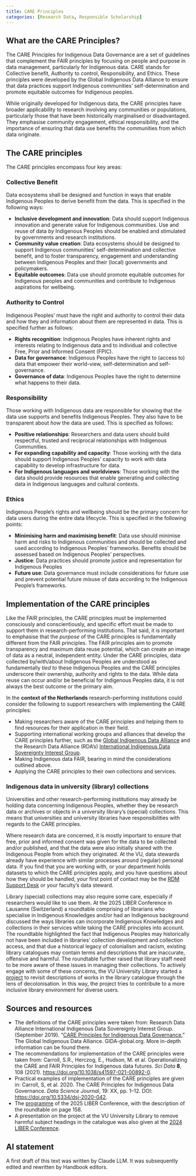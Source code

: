 ```yaml
---
title: CARE Principles
categories: [Research Data, Responsible Scholarship]
---
```


## What are the CARE Principles?

The CARE Principles for Indigenous Data Governance are a set of guidelines that complement the FAIR principles by focusing on people and purpose in data management, particularly for Indigenous data. CARE stands for Collective benefit, Authority to control, Responsibility, and Ethics. These principles were developed by the Global Indigenous Data Alliance to ensure that data practices support Indigenous communities' self-determination and promote equitable outcomes for Indigenous peoples.

While originally developed for Indigenous data, the CARE principles have broader applicability to research involving any communities or populations, particularly those that have been historically marginalised or disadvantaged. They emphasise community engagement, ethical responsibility, and the importance of ensuring that data use benefits the communities from which data originate.

## The CARE principles

The CARE principles encompass four key areas:

### Collective Benefit
Data ecosystems shall be designed and function in ways that enable Indigenous Peoples to derive benefit from the data. This is specified in the following ways:

- **Inclusive development and innovation**: Data should support Indigenous innovation and generate value for Indigenous communities. Use and reuse of data *by* Indigenous Peoples should be enabled and stimulated by governments and research institutions.
- **Community value creation**: Data ecosystems should be designed to support Indigenous communities' self-determination and collective benefit, and to foster transparency, engagement and understanding between Indigenous Peoples and their (local) governments and policymakers.
- **Equitable outcomes**: Data use should promote equitable outcomes for Indigenous peoples and communities and contribute to Indigenous aspirations for wellbeing.

### Authority to Control
Indigenous Peoples’ must have the right and authority to control their data and how they and information about them are represented in data. This is specified further as follows:

- **Rights recognition**: Indigenous Peoples have inherent rights and interests relating to Indigenous data and to individual and collective Free, Prior and Informed Consent (FPIC).
- **Data for governance**: Indigenous Peoples have the right to (access to) data that empower their world-view, self-determination and self-governance.
- **Governance of data**: Indigenous Peoples have the right to determine what happens to their data.

### Responsibility
Those working with Indigenous data are responsible for showing that the data use supports and benefits Indigenous Peoples. They also have to be transparent about *how* the data are used. This is specified as follows:

- **Positive relationships**: Researchers and data users should build respectful, trusted and reciprocal relationships with Indigenous Communities.
- **For expanding capability and capacity**: Those working with the data should support Indigenous Peoples' capacity to work with data capability to develop infrastructure for data.
- **For Indigenous languages and worldviews**: Those working with the data should provide resources that enable generating and collecting data in Indigenous languages and cultural contexts.

### Ethics
Indigenous People's rights and wellbeing should be the primary concern for data users during the entire data lifecycle. This is specified in the following points:

- **Minimising harm and maximising benefit**: Data use should minimise harm and risks to Indigenous communities and should be collected and used according to Indigenous Peoples' frameworks. Benefits should be assessed based on Indigenous Peoples' perspectives.
- **Justice**: Data practices should promote justice and representation for Indigenous Peoples
- **Future use**: Data governance must include considerations for future use and prevent potential future *mis*use of data according to the Indigenous People's frameworks.

## Implementation of the CARE principles

Like the FAIR principles, the CARE principles must be implemented consciously and conscientiously, and specific effort must be made to support them in research-performing institutions. That said, it is important to emphasise that the *purpose* of the CARE principles is fundamentally different from the FAIR principles. The FAIR principles aim to promote transparency and maximum data reuse potential, which can create an image of data as a neutral, independent entity. Under the CARE principles, data collected by/with/about Indigenous Peoples are understood as fundamentally *tied to* these Indigenous Peoples and the CARE principles underscore their ownership, authority and rights to the data. While data reuse can occur and/or be beneficial for Indigenous Peoples data, it is not always the best outcome or the primary aim.

In the **context of the Netherlands** research-performing institutions could consider the following to support researchers with implementing the CARE principles:

- Making researchers aware of the CARE principles and helping them to find resources for their application in their field.
- Supporting international working groups and alliances that develop the CARE principles further, such as the [Global Indigenous Data Alliance](https://www.gida-global.org/) and the Research Data Alliance (RDA's) [International Indigenous Data Sovereignty Interest Group](https://www.rd-alliance.org/groups/international-indigenous-data-sovereignty-ig/activity/).
- Making Indigenous data FAIR, bearing in mind the considerations outlined above.
- Applying the CARE principles to their own collections and services.

### Indigenous data in university (library) collections

Universities and other research-performing institutions may already be holding data concerning Indigenous Peoples, whether they be research data or archives or objects in a university library's (special) collections. This means that universities and university libraries have responsibilities with regards to the CARE principles.

Where research data are concerned, it is mostly important to ensure that free, prior and informed consent was given for the data to be collected and/or published, and that the data were also initially shared with the Indigenous People from which they originated. At the VU, data stewards already have experience with similar processes around (regular) personal data. If you find that you are working with, or your department holds datasets to which the CARE principles apply, and you have questions about how they should be handled, your first point of contact may be the [RDM Support Desk](mailto:rdm@vu.nl) or your faculty's data steward.

Library (special) collections may also require some care, especially if researchers would like to use them. At the 2025 LIBER Conference in Lausanne (Switzerland) a roundtable comprising of librarians who specialise in Indigenous Knowledges and/or had an Indigenous background discussed the ways libraries can incorporate Indigenous Knowledges and collections in their services while taking the CARE principles into account. The roundtable highlighted the fact that Indigenous Peoples may historically not have been included in libraries’ collection development and collection access, and that due a historical legacy of colonialism and racism, existing library catalogues may contain terms and descriptions that are inaccurate, offensive and harmful. The roundtable further raised that library staff need to be more aware of these issues in managing their collections. 
To actively engage with some of these concerns, the VU University Library started a [project](https://vu.nl/en/about-vu/divisions/university-library/more-about/decolonization-and-a-more-inclusive-library) to revisit descriptions of works in the library catalogue through the lens of decolonisation. In this way, the project tries to contribute to a more inclusive library environment for diverse users.

## Sources and resources
- The definitions of the CARE principles were taken from: Research Data Alliance International Indigenous Data Sovereignty Interest Group. (September 2019). “[CARE Principles for Indigenous Data Governance.](https://static1.squarespace.com/static/5d3799de845604000199cd24/t/6397b363b502ff481fce6baf/1670886246948/CARE%2BPrinciples_One%2BPagers%2BFINAL_Oct_17_2019.pdf)” The Global Indigenous Data Alliance. GIDA-global.org. More in-depth information can be found there.
- The recommendations for implementation of the CARE principles were taken from: Carroll, S.R., Herczog, E., Hudson, M. et al. Operationalizing the CARE and FAIR Principles for Indigenous data futures. *Sci Data* **8**, 108 (2021). <https://doi.org/10.1038/s41597-021-00892-0>.
- Practical examples of implementation of the CARE principles are given in: Carroll, S, et al. 2020. The CARE Principles for Indigenous Data Governance. *Data Science Journal*, 19: XX, pp. 1–12. DOI: <https://doi.org/10.5334/dsj-2020-042>.
- The [programme](https://liberconference.eu/wp-content/uploads/2025/07/20250626_LIBER25_Programme_A5-1.pdf) of the 2025 LIBER Conference, with the description of the roundtable on page 158.
- A presentation on the project at the VU University Library to remove harmful subject headings in the catalogue was also given at the [2024 LIBER Conference](https://wayback.archive-it.org/12503/20240726030505/https://liberconference.eu/programme/parallel-session-5/).

## AI statement
A first draft of this text was written by Claude LLM. It was subsequently edited and rewritten by Handbook editors.
